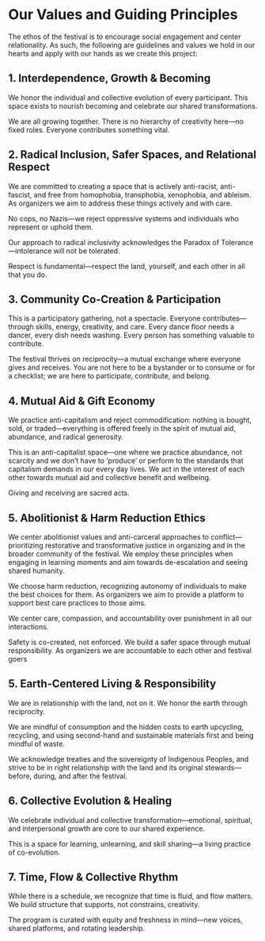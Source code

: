 # Our Values and Guiding Principles

The ethos of the festival is to encourage social engagement and center relationality. As such, the following are guidelines and values we hold in our hearts and apply with our hands as we create this project: 

## 1. Interdependence, Growth & Becoming

We honor the individual and collective evolution of every participant. This space exists to nourish becoming and celebrate our shared transformations.

We are all growing together. There is no hierarchy of creativity here—no fixed roles. Everyone contributes something vital.


## 2. Radical Inclusion, Safer Spaces, and Relational Respect

We are committed to creating a space that is actively anti-racist, anti-fascist, and free from homophobia, transphobia, xenophobia, and ableism. As organizers we aim to address these things actively and with care.

No cops, no Nazis—we reject oppressive systems and individuals who represent or uphold them.

Our approach to radical inclusivity acknowledges the Paradox of Tolerance—intolerance will not be tolerated.

Respect is fundamental—respect the land, yourself, and each other in all that you do.

## 3. Community Co-Creation & Participation

This is a participatory gathering, not a spectacle. Everyone contributes—through skills, energy, creativity, and care. Every dance floor needs a dancer, every dish needs washing. Every person has something valuable to contribute.

The festival thrives on reciprocity—a mutual exchange where everyone gives and receives.
You are not here to be a bystander or to consume or for a checklist; we are here to participate, contribute, and belong.

## 4. Mutual Aid & Gift Economy

We practice anti-capitalism and reject commodification: nothing is bought, sold, or traded—everything is offered freely in the spirit of mutual aid, abundance, and radical generosity.

This is an anti-capitalist space—one where we practice abundance, not scarcity and we don’t have to ‘produce’ or perform to the standards that capitalism demands in our every day lives. We act in the interest of each other towards mutual aid and collective benefit and wellbeing.

Giving and receiving are sacred acts.

## 5. Abolitionist & Harm Reduction Ethics

We center abolitionist values and anti-carceral approaches to conflict—prioritizing restorative and transformative justice in organizing and in the broader community of the festival. We employ these principles when engaging in learning moments and aim towards de-escalation and seeing shared humanity. 

We choose harm reduction, recognizing autonomy of individuals to make the best choices for them. As organizers we aim to provide a platform to support best care practices to those aims.

We center care, compassion, and accountability over punishment in all our interactions. 

Safety is co-created, not enforced. 
We build a safer space through mutual responsibility. 
As organizers we are accountable to each other and festival goers

## 5. Earth-Centered Living & Responsibility

We are in relationship with the land, not on it. We honor the earth through reciprocity.

We are mindful of consumption and the hidden costs to earth upcycling, recycling, and using second-hand and sustainable materials first and being mindful of waste.

We acknowledge treaties and the sovereignty of Indigenous Peoples, and strive to be in right relationship with the land and its original stewards—before, during, and after the festival.

## 6. Collective Evolution & Healing

We celebrate individual and collective transformation—emotional, spiritual, and interpersonal growth are core to our shared experience.

This is a space for learning, unlearning, and skill sharing—a living practice of co-evolution.

## 7. Time, Flow & Collective Rhythm

While there is a schedule, we recognize that time is fluid, and flow matters. We build structure that supports, not constrains, creativity.

The program is curated with equity and freshness in mind—new voices, shared platforms, and rotating leadership.
